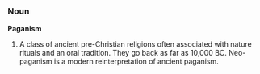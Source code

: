 ===Noun===
'''Paganism'''

# A class of ancient pre-Christian religions often associated with nature rituals and an oral tradition. They go back as far as 10,000 BC. Neo-paganism is a modern reinterpretation of ancient paganism.